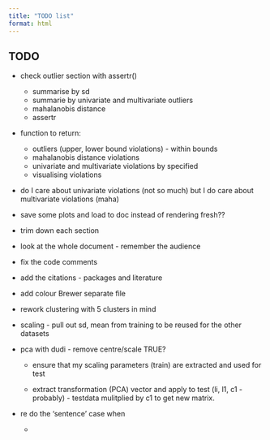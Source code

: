 ```yaml
---
title: "TODO list"
format: html
---
```


## TODO

-   check outlier section with assertr()

    -   summarise by sd
    -   summarie by univariate and multivariate outliers
    -   mahalanobis distance
    -   assertr

-   function to return:

    -   outliers (upper, lower bound violations) - within bounds
    -   mahalanobis distance violations
    -   univariate and multivariate violations by specified
    -   visualising violations

-   do I care about univariate violations (not so much) but I do care about multivariate violations (maha)

-   save some plots and load to doc instead of rendering fresh??

-   trim down each section

-   look at the whole document - remember the audience

-   fix the code comments

-   add the citations - packages and literature

-   add colour Brewer separate file

-   rework clustering with 5 clusters in mind

-   scaling - pull out sd, mean from training to be reused for the other datasets

-   pca with dudi - remove centre/scale TRUE?

    -   ensure that my scaling parameters (train) are extracted and used for test

    -   extract transformation (PCA) vector and apply to test (li, l1, c1 - probably) - testdata mulitplied by c1 to get new matrix.

-   re do the 'sentence' case when

    -   
